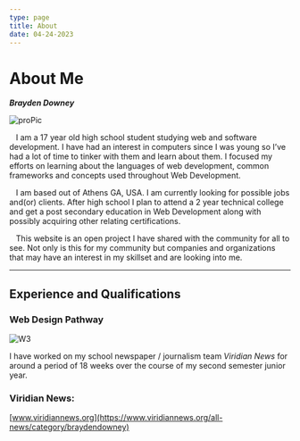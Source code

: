 ```yaml
---
type: page
title: About
date: 04-24-2023
---
```


# About Me

***Brayden Downey***

![proPic](https://user-images.githubusercontent.com/121369871/231532482-0a4c0d10-ee73-4b03-996a-07482afdab9a.jpg)

&nbsp;&nbsp; I am a 17 year old high school student studying web and software development.
I have had an interest in computers since I was young so I’ve had a lot of time to
tinker with them and learn about them. I focused my efforts on learning about the
languages of web development, common frameworks and concepts used throughout Web Development.  

&nbsp;&nbsp; I am based out of Athens GA, USA. I am currently looking for possible jobs and(or)
clients. After high school I plan to attend a 2 year technical college and get a
post secondary education in Web Development along with possibly acquiring other relating certifications.  

&nbsp;&nbsp; This website is an open project I have shared with the community for all to see.
Not only is this for my community but companies and organizations that may have
an interest in my skillset and are looking into me.  

---

## Experience and Qualifications

### Web Design Pathway

![W3](https://github.com/t1-research/portfolio-t1r/blob/8abf47d29b0330f4e82ae550b98549503fb8a336/pages/W3.jpg)


I have worked on my school newspaper / journalism team *Viridian News* for around a period
of 18 weeks over the course of my second semester junior year.  

### Viridian News:
[www.viridiannews.org](https://www.viridiannews.org/all-news/category/braydendowney)
